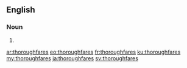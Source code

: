 ==English==

===Noun===
{{head|en|plural}}

# {{plural of|thoroughfare|lang=en}}

[[ar:thoroughfares]]
[[eo:thoroughfares]]
[[fr:thoroughfares]]
[[ku:thoroughfares]]
[[my:thoroughfares]]
[[ja:thoroughfares]]
[[sv:thoroughfares]]